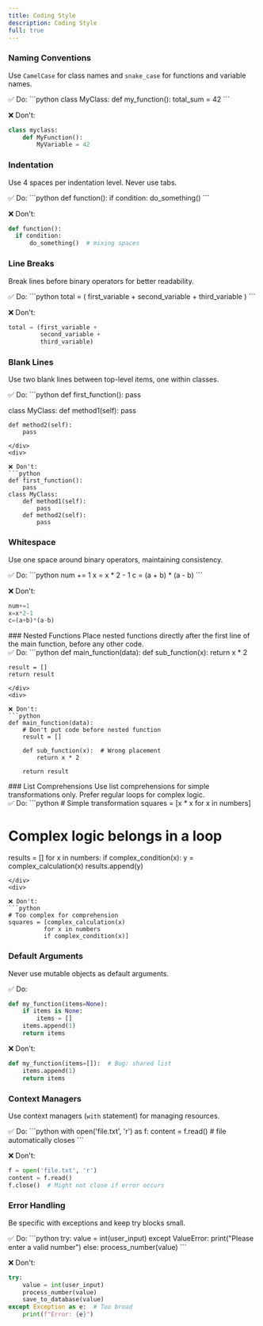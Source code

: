 ```yaml
---
title: Coding Style
description: Coding Style
full: true
---
```


### Naming Conventions
Use `CamelCase` for class names and `snake_case` for functions and variable names.
<div className="grid grid-cols-2 gap-4">
  <div>
    ✅ Do:
    ```python
    class MyClass:
        def my_function():
            total_sum = 42
    ```
  </div>
<div>

❌ Don't:
```python
class myclass:
    def MyFunction():
        MyVariable = 42
```
</div>
</div>

### Indentation
Use 4 spaces per indentation level. Never use tabs.
<div className="grid grid-cols-2 gap-4">
<div>
✅ Do:
```python
def function():
    if condition:
        do_something()
```
</div>
<div>

❌ Don't:
```python
def function():
  if condition:
      do_something()  # mixing spaces
```
</div>
</div>

### Line Breaks
Break lines before binary operators for better readability.
<div className="grid grid-cols-2 gap-4">
<div>
✅ Do:
```python
total = (
    first_variable
    + second_variable
    + third_variable
)
```
</div>
<div>

❌ Don't:
```python
total = (first_variable +
         second_variable +
         third_variable)
```
</div>
</div>

### Blank Lines
Use two blank lines between top-level items, one within classes.
<div className="grid grid-cols-2 gap-4">
<div>
✅ Do:
```python
def first_function():
    pass


class MyClass:
    def method1(self):
        pass

    def method2(self):
        pass
```
</div>
<div>

❌ Don't:
```python
def first_function():
    pass
class MyClass:
    def method1(self):
        pass
    def method2(self):
        pass
```
</div>
</div>

### Whitespace
Use one space around binary operators, maintaining consistency.
<div className="grid grid-cols-2 gap-4">
<div>
✅ Do:
```python
num += 1
x = x * 2 - 1
c = (a + b) * (a - b)
```
</div>
<div>

❌ Don't:
```python
num+=1
x=x*2-1
c=(a+b)*(a-b)
```
</div>
</div>
### Nested Functions
Place nested functions directly after the first line of the main function, before any other code.
<div className="grid grid-cols-2 gap-4">
<div>
✅ Do:
```python
def main_function(data):
    def sub_function(x):
        return x * 2

    result = []
    return result
```
</div>
<div>

❌ Don't:
```python
def main_function(data):
    # Don't put code before nested function
    result = []
    
    def sub_function(x):  # Wrong placement
        return x * 2
        
    return result
```
</div>
</div>
### List Comprehensions
Use list comprehensions for simple transformations only. Prefer regular loops for complex logic.
<div className="grid grid-cols-2 gap-4">
<div>
✅ Do:
```python
# Simple transformation
squares = [x * x for x in numbers]

# Complex logic belongs in a loop
results = []
for x in numbers:
    if complex_condition(x):
        y = complex_calculation(x)
        results.append(y)
```
</div>
<div>

❌ Don't:
```python
# Too complex for comprehension
squares = [complex_calculation(x) 
          for x in numbers 
          if complex_condition(x)]
```
</div>
</div>

### Default Arguments
Never use mutable objects as default arguments.
<div className="grid grid-cols-2 gap-4">
<div>


✅ Do:
```python
def my_function(items=None):
    if items is None:
        items = []
    items.append(1)
    return items
```
</div>
<div>

❌ Don't:
```python
def my_function(items=[]):  # Bug: shared list
    items.append(1)
    return items
```
</div>
</div>

### Context Managers
Use context managers (`with` statement) for managing resources.
<div className="grid grid-cols-2 gap-4">
<div>
✅ Do:
```python
with open('file.txt', 'r') as f:
    content = f.read()
    # file automatically closes
```
</div>
<div>

❌ Don't:
```python
f = open('file.txt', 'r')
content = f.read()
f.close()  # Might not close if error occurs
```
</div>
</div>

### Error Handling
Be specific with exceptions and keep try blocks small.
<div className="grid grid-cols-2 gap-4">
<div>
✅ Do:
```python
try:
    value = int(user_input)
except ValueError:
    print("Please enter a valid number")
else:
    process_number(value)
```
</div>
<div>

❌ Don't:
```python
try:
    value = int(user_input)
    process_number(value)
    save_to_database(value)
except Exception as e:  # Too broad
    print(f"Error: {e}")
```
</div>
</div>
